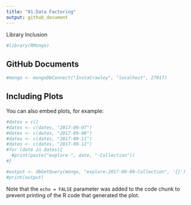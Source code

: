 ```yaml
---
title: "01.Data Factoring"
output: github_document
---
```

Library Inclusion
```r
#library(RMongo)

```

## GitHub Documents



```r
#mongo <- mongoDbConnect("InstaCrawley", "localhost", 27017)
```

## Including Plots

You can also embed plots, for example:

```r
#dates = c()
#dates <- c(dates, "2017-09-07")
#dates <- c(dates, "2017-09-08")
#dates <- c(dates, "2017-09-11")
#dates <- c(dates, "2017-09-12")
#for (date in dates){
  #print(paste("explore-", date, "-Collection"))
#}

#output <- dbGetQuery(mongo, "explore-2017-09-09-Collection", '{}')
#print(output)
```

Note that the `echo = FALSE` parameter was added to the code chunk to prevent printing of the R code that generated the plot.
